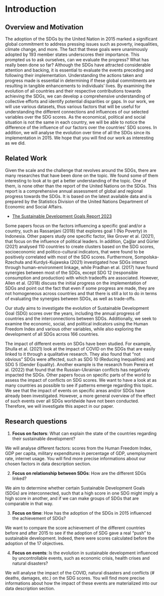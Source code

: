 # Introduction

## Overview and Motivation

The adoption of the SDGs by the United Nation in 2015 marked a significant global commitment to address pressing issues such as poverty, inequalities, climate change, and more. The fact that these goals were unanimously adopted by 193 member states underscores their importance. This prompted us to ask ourselves, can we evaluate the progress? What has really been done so far? Although the SDGs have attracted considerable attention and backing, it is essential to evaluate the events preceding and following their implementation. Understanding the actions taken and progress made is essential in determining if these global commitments are resulting in tangible enhancements to individuals’ lives. By examining the evolution of all countries and their respective contributions towards achieving the SDGs, we can develop a comprehensive understanding of collective efforts and identify potential disparities or gaps. In our work, we will use various datasets, thus various factors that will be useful for understanding the different connections and influences of our selected variables over the SDG scores. As the economical, political and social situation is not the same in each country, we will be able to notice the difference of the influence of our factors over the countries' SDG scores. In addition, we will analyse the evolution over time of all the SDGs since its implementation in 2015. We hope that you will find our work as interesting as we did.

## Related Work

Given the scale and the challenge that revolves around the SDGs, there are many researches that have been done on the topic. We found some of them interesting to look at to get a better understanding of the topic. One of them, is none other than the report of the United Nations on the SDGs. This report is a comprehensive annual assessment of global and regional progress towards the SDGs. It is based on the latest available data and is prepared by the Statistics Division of the United Nations Department of Economic and Social Affairs.

* <a href="https://unstats.un.org/sdgs/report/2023/">The Sustainable Development Goals Report 2023</a>

Some papers focus on the factors influencing a specific goal and/or a country, such as Rassanjani (2018) that explores goal 1 (No Poverty) in Indonesia. Other papers study one specific factor, like Grover et al. (2021), that focus on the influence of political leaders. In addition, Çağlar and Gürler (2021) analysed 110 countries to create clusters based on the SDG scores, socioeconomic and politico-cultural indicators, that were found to be positively correlated with most of the SDG scores. Furthermore, Sompolska-Rzechuła and Kurdyś-Kujawska (2021) investigated how SDGs interact through human-environment linkage, while Pradhan et al. (2017) have found synergies between most of the SDGs, except SDG 12 (responsible consumption and production) with which tradeoffs are associated. However, Allen et al. (2018) discuss the initial progress on the implementation of SDGs and point out the fact that even if some progress are made, they are not homogeneous across countries and that there is still a lot to do in terms of evaluating the synergies between SDGs, as well as trade-offs. 

Our study aims to investigate the evolution of Sustainable Development Goal (SDG) scores over the years, including the annual progress of countries and the interconnections between SDGs. Additionally, we seek to examine the economic, social, and political indicators using the Human Freedom Index and various other variables, while also exploring the development of all SDGs across 166 countries.

The impact of different events on SDGs have been studied. For example, Shulla et al. (2021) look at the impact of COVID on the SDGs that are easily linked to it through a qualitative research. They also found that "not obvious" SDGs were affected, such as SDG 10 (Reducing Inequalities) and SDG 5 (Gender Equality). Another example is the research from Pereira et al. (2022) that found that the Russian-Ukrainian conflicts has negatively impacted the SDGs. Other papers focus on specific parts of the world to assess the impact of conflicts on SDG scores. We want to have a look at as many countries as possible to see if patterns emerge regarding this topic. We see that the impact of events on specific areas and/or SDGs have already been investigated. However, a more general overview of the effect of such events over all SDGs worldwide have not been conducted. Therefore, we will investigate this aspect in our paper.

## Research questions

1.  **Focus on factors**: What can explain the state of the countries regarding their sustainable development?

We will analyse different factors: scores from the Human Freedom Index, GDP per capita, military expenditures in percentage of GDP, unemployment rate, internet usage. You will find more precise informations about our chosen factors in data description section.

2.  **Focus on relationship between SDGs**: How are the different SDGs linked?

We aim to determine whether certain Sustainable Development Goals (SDGs) are interconnected, such that a high score in one SDG might imply a high score in another, and if we can make groups of SDGs that are comparable in that way.

3.  **Focus on time**: How has the adoption of the SDGs in 2015 influenced the achievement of SDGs?

We want to compare the score achievement of the different countries before and after 2015 to see if the adoption of SDG gave a real "push" to sustainable development. Indeed, there were scores calculated before the adoption of the 17 objectives.

4.  **Focus on events**: Is the evolution in sustainable development influenced by uncontrollable events, such as economic crisis, health crises and natural disasters?

We will analyse the impact of the COVID, natural disasters and conflicts (# deaths, damages, etc.) on the SDG scores. You will find more precise informations about how the impact of these events are materialized into our data description section.
